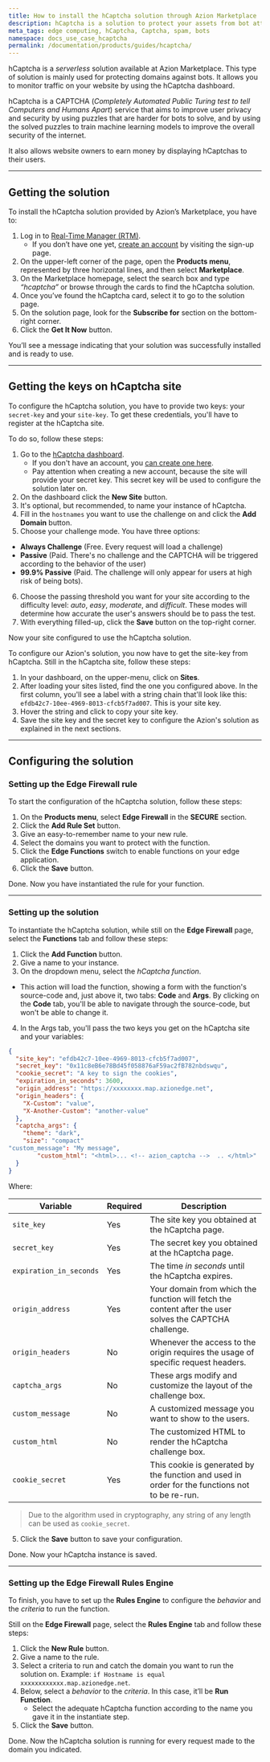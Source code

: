 ```yaml
---
title: How to install the hCaptcha solution through Azion Marketplace
description: hCaptcha is a solution to protect your assets from bot attacks, SPAM, and others.
meta_tags: edge computing, hCaptcha, Captcha, spam, bots
namespace: docs_use_case_hcaptcha
permalink: /documentation/products/guides/hcaptcha/
---
```


hCaptcha is a *serverless* solution available at Azion Marketplace. This type of solution is mainly used for protecting domains against bots. It allows you to monitor traffic on your website by using the hCaptcha dashboard.

hCaptcha is a CAPTCHA (*Completely Automated Public Turing test to tell Computers and Humans Apart*) service that aims to improve user privacy and security by using puzzles that are harder for bots to solve, and by using the solved puzzles to train machine learning models to improve the overall security of the internet.

It also allows website owners to earn money by displaying hCaptchas to their users.

---

## Getting the solution

To install the hCaptcha solution provided by Azion’s Marketplace, you have to:

1. Log in to [Real-Time Manager (RTM)](https://manager.azion.com/).
    - If you don’t have one yet, [create an account](https://manager.azion.com/signup/) by visiting the sign-up page.
2. On the upper-left corner of the page, open the **Products menu**, represented by three horizontal lines, and then select **Marketplace**.
3. On the Marketplace homepage, select the search box and type *“hcaptcha”* or browse through the cards to find the hCaptcha solution.
4. Once you’ve found the hCaptcha card, select it to go to the solution page.
5. On the solution page, look for the **Subscribe for** section on the bottom-right corner.
6. Click the **Get It Now** button.

You’ll see a message indicating that your solution was successfully installed and is ready to use.

---

## Getting the keys on hCaptcha site

To configure the hCaptcha solution, you have to provide two keys: your `secret-key` and your `site-key`. To get these credentials, you'll have to register at the hCaptcha site.

To do so, follow these steps:

1. Go to the [hCaptcha dashboard](https://dashboard.hcaptcha.com/overview).
    - If you don't have an account, you [can create one here](https://www.hcaptcha.com/signup-interstitial).
    - Pay attention when creating a new account, because the site will provide your secret key. This secret key will be used to configure the solution later on.
2. On the dashboard click the **New Site** button.
3. It's optional, but recommended, to name your instance of hCaptcha.
4. Fill in the `hostnames` you want to use the challenge on and click the **Add Domain** button.
5. Choose your challenge mode. You have three options:
- **Always Challenge** (Free. Every request will load a challenge)
- **Passive** (Paid. There's no challenge and the CAPTCHA will be triggered according to the behavior of the user)
- **99.9% Passive** (Paid. The challenge will only appear for users at high risk of being bots).
6. Choose the passing threshold you want for your site according to the difficulty level: *auto*, *easy*, *moderate*, and *difficult*. These modes will determine how accurate the user's answers should be to pass the test.
7. With everything filled-up, click the **Save** button on the top-right corner.

Now your site configured to use the hCaptcha solution.

To configure our Azion's solution, you now have to get the site-key from hCaptcha. Still in the hCaptcha site, follow these steps:

1. In your dashboard, on the upper-menu, click on **Sites**.
2. After loading your sites listed, find the one you configured above.
In the first column, you'll see a label with a string chain that'll look like this: `efdb42c7-10ee-4969-8013-cfcb5f7ad007`. This is your site key.
3. Hover the string and click to copy your site key.
4. Save the site key and the secret key to configure the Azion's solution as explained in the next sections.

---

## Configuring the solution

### Setting up the Edge Firewall rule

To start the configuration of the hCaptcha solution, follow these steps:

1. On the **Products menu**, select **Edge Firewall** in the **SECURE** section.
2. Click the **Add Rule Set** button.
3. Give an easy-to-remember name to your new rule.
4. Select the domains you want to protect with the function.
5. Click the **Edge Functions** switch to enable functions on your edge application.
6. Click the **Save** button.

Done. Now you have instantiated the rule for your function.

---

### Setting up the solution

To instantiate the hCaptcha solution, while still on the **Edge Firewall** page, select the **Functions** tab and follow these steps:

1. Click the **Add Function** button.
2. Give a name to your instance.
3. On the dropdown menu, select the *hCaptcha function*.
- This action will load the function, showing a form with the function's source-code and, just above it, two tabs: **Code** and **Args**. By clicking on the **Code** tab, you'll be able to navigate through the source-code, but won't be able to change it.
4. In the Args tab, you'll pass the two keys you get on the hCaptcha site and your variables:

```json
{
  "site_key": "efdb42c7-10ee-4969-8013-cfcb5f7ad007",
  "secret_key": "0x11c8eB6e78Bd45f058876aF59ac2fB782nbdswqu",
  "cookie_secret": "A key to sign the cookies",
  "expiration_in_seconds": 3600,
  "origin_address": "https://xxxxxxxx.map.azionedge.net",
  "origin_headers": {
	"X-Custom": "value",
	"X-Another-Custom": "another-value"
  },
  "captcha_args": {
	"theme": "dark",
	"size": "compact"
"custom_message": "My message",
    	"custom_html": "<html>... <!-- azion_captcha -->  .. </html>"
  }
}
```

Where:

| Variable | Required | Description |
| ---- | ----- | ----- |
| `site_key` | Yes | The site key you obtained at the hCaptcha page. |
| `secret_key` | Yes | The secret key you obtained at the hCaptcha page. |
| `expiration_in_seconds` | Yes | The time *in seconds* until the hCaptcha expires. |
| `origin_address` | Yes | Your domain from which the function will fetch the content after the user solves the CAPTCHA challenge. |
| `origin_headers` | No | Whenever the access to the origin requires the usage of specific request headers. |
| `captcha_args` | No | These args modify and customize the layout of the challenge box. |
| `custom_message` | No | A customized message you want to show to the users. |
| `custom_html` | No | The customized HTML to render the hCaptcha challenge box. |
| `cookie_secret` | Yes | This cookie is generated by the function and used in order for the functions not to be re-run. |

> Due to the algorithm used in cryptography, any string of any length can be used as `cookie_secret`. 

5. Click the **Save** button to save your configuration.

Done. Now your hCaptcha instance is saved.

---

### Setting up the Edge Firewall Rules Engine

To finish, you have to set up the **Rules Engine** to configure the *behavior* and the *criteria* to run the function.

Still on the **Edge Firewall** page, select the **Rules Engine** tab and follow these steps:

1. Click the **New Rule** button.
2. Give a name to the rule.
3. Select a criteria to run and catch the domain you want to run the solution on. Example: `if Hostname is equal xxxxxxxxxxxx.map.azionedge.net`.
4. Below, select a *behavior* to the *criteria*. In this case, it’ll be **Run Function**. 
    - Select the adequate hCaptcha function according to the name you gave it in the instantiate step.
5. Click the **Save** button.

Done. Now the hCaptcha solution is running for every request made to the domain you indicated.
